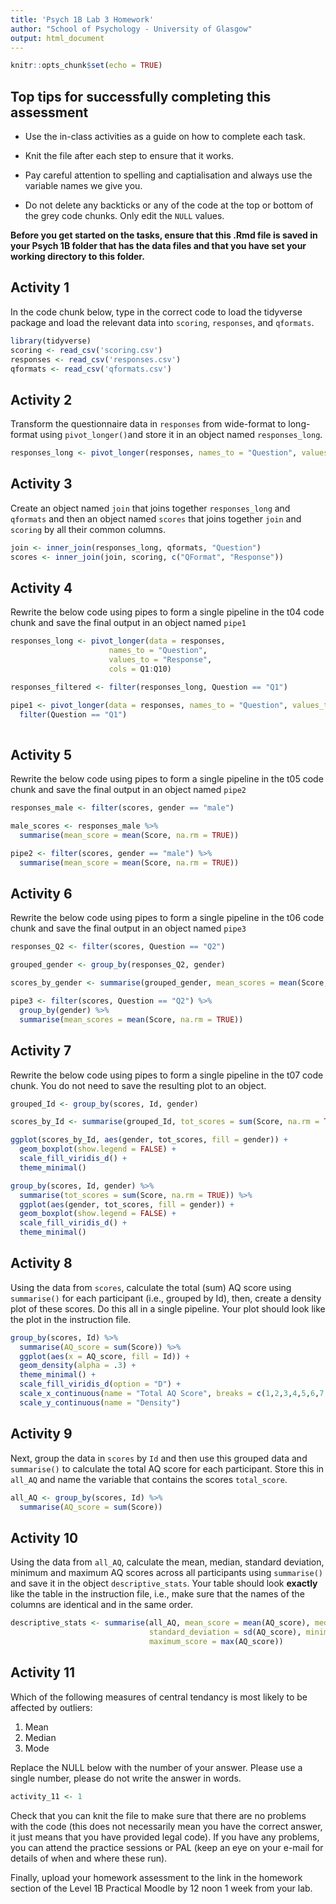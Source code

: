 ```yaml
---
title: 'Psych 1B Lab 3 Homework'
author: "School of Psychology - University of Glasgow"
output: html_document
---
```


```r
knitr::opts_chunk$set(echo = TRUE)
```

## Top tips for successfully completing this assessment 

* Use the in-class activities as a guide on how to complete each task.

* Knit the file after each step to ensure that it works.

* Pay careful attention to spelling and captialisation and always use the variable names we give you.

* Do not delete any backticks or any of the code at the top or bottom of the grey code chunks. Only edit the `NULL` values. 

**Before you get started on the tasks, ensure that this .Rmd file is saved in your Psych 1B folder that has the data files and that you have set your working directory to this folder.**

## Activity 1

In the code chunk below, type in the correct code to load the tidyverse package and load the relevant data into `scoring`, `responses`, and `qformats`.

```r
library(tidyverse)
scoring <- read_csv('scoring.csv')
responses <- read_csv('responses.csv')
qformats <- read_csv('qformats.csv')
```

## Activity 2 

Transform the questionnaire data in `responses` from wide-format to long-format using `pivot_longer()`and store it in an object named `responses_long`.

```r
responses_long <- pivot_longer(responses, names_to = "Question", values_to = "Response", cols = Q1:Q10)
```


## Activity 3

Create an object named `join` that joins together `responses_long` and `qformats` and then an object named `scores` that joins together `join` and `scoring` by all their common columns. 

```r
join <- inner_join(responses_long, qformats, "Question")
scores <- inner_join(join, scoring, c("QFormat", "Response"))
```

## Activity 4 

Rewrite the below code using pipes to form a single pipeline in the t04 code chunk and save the final output in an object named `pipe1`

```r
responses_long <- pivot_longer(data = responses, 
                      names_to = "Question",  
                      values_to = "Response",
                      cols = Q1:Q10)

responses_filtered <- filter(responses_long, Question == "Q1")
```


```r
pipe1 <- pivot_longer(data = responses, names_to = "Question", values_to = "Response", cols = Q1:Q10) %>%
  filter(Question == "Q1")
  
```

## Activity 5

Rewrite the below code using pipes to form a single pipeline in the t05 code chunk and save the final output in an object named `pipe2`

```r
responses_male <- filter(scores, gender == "male")

male_scores <- responses_male %>%
  summarise(mean_score = mean(Score, na.rm = TRUE))

```

```r
pipe2 <- filter(scores, gender == "male") %>%
  summarise(mean_score = mean(Score, na.rm = TRUE))
```

## Activity 6 

Rewrite the below code using pipes to form a single pipeline in the t06 code chunk and save the final output in an object named `pipe3`

```r
responses_Q2 <- filter(scores, Question == "Q2")

grouped_gender <- group_by(responses_Q2, gender)

scores_by_gender <- summarise(grouped_gender, mean_scores = mean(Score, na.rm = TRUE))
```

```r
pipe3 <- filter(scores, Question == "Q2") %>%
  group_by(gender) %>%
  summarise(mean_scores = mean(Score, na.rm = TRUE))
```

## Activity 7

Rewrite the below code using pipes to form a single pipeline in the t07 code chunk. You do not need to save the resulting plot to an object. 

```r
grouped_Id <- group_by(scores, Id, gender)

scores_by_Id <- summarise(grouped_Id, tot_scores = sum(Score, na.rm = TRUE))

ggplot(scores_by_Id, aes(gender, tot_scores, fill = gender)) +
  geom_boxplot(show.legend = FALSE) +
  scale_fill_viridis_d() +
  theme_minimal()
```

```r
group_by(scores, Id, gender) %>%
  summarise(tot_scores = sum(Score, na.rm = TRUE)) %>%
  ggplot(aes(gender, tot_scores, fill = gender)) +
  geom_boxplot(show.legend = FALSE) +
  scale_fill_viridis_d() +
  theme_minimal()
```

## Activity 8

Using the data from `scores`, calculate the total (sum) AQ score using `summarise()` for each participant (i.e., grouped by Id), then, create a density plot of these scores. Do this all in a single pipeline. Your plot should look like the plot in the instruction file.

```r
group_by(scores, Id) %>%
  summarise(AQ_score = sum(Score)) %>%
  ggplot(aes(x = AQ_score, fill = Id)) +
  geom_density(alpha = .3) +
  theme_minimal() +
  scale_fill_viridis_d(option = "D") +
  scale_x_continuous(name = "Total AQ Score", breaks = c(1,2,3,4,5,6,7,8,9,10)) +
  scale_y_continuous(name = "Density")
```

## Activity 9

Next, group the data in `scores` by `Id` and then use this grouped data and `summarise()` to calculate the total AQ score for each participant. Store this in `all_AQ` and name the variable that contains the scores `total_score`.

```r
all_AQ <- group_by(scores, Id) %>%
  summarise(AQ_score = sum(Score))
```


## Activity 10

Using the data from `all_AQ`, calculate the mean, median, standard deviation, minimum and maximum AQ scores across all participants using `summarise()` and save it in the object `descriptive_stats`. Your table should look **exactly** like the table in the instruction file, i.e., make sure that the names of the columns are identical and in the same order. 


```r
descriptive_stats <- summarise(all_AQ, mean_score = mean(AQ_score), median_score = median(AQ_score),
                               standard_deviation = sd(AQ_score), minimum_score = min(AQ_score),
                               maximum_score = max(AQ_score))
```

## Activity 11

Which of the following measures of central tendancy is most likely to be affected by outliers:

1. Mean
2. Median
3. Mode

Replace the NULL below with the number of your answer. Please use a single number, please do not write the answer in words.

```r
activity_11 <- 1
```

Check that you can knit the file to make sure that there are no problems with the code (this does not necessarily mean you have the correct answer, it just means that you have provided legal code). If you have any problems, you can attend the practice sessions or PAL (keep an eye on your e-mail for details of when and where these run).

Finally, upload your homework assessment to the link in the homework section of the Level 1B Practical Moodle by 12 noon 1 week from your lab. 

